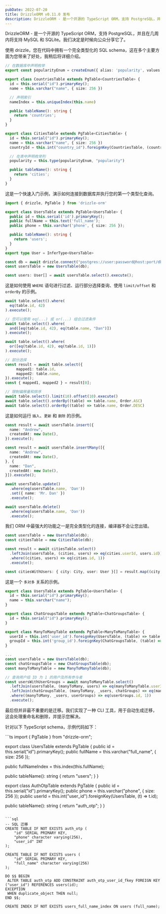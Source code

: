 ```yaml
---
pubDate: 2022-07-20
title: DrizzleORM v0.11.0 发布
description: DrizzleORM - 是一个开源的 TypeScript ORM，支持 PostgreSQL，并且在几周内将支持 MySQL 和 SQLite。我们决定是时候向公众分享它了。
---
```


DrizzleORM - 是一个开源的 TypeScript ORM，支持 PostgreSQL，并且在几周内将支持 MySQL 和 SQLite。我们决定是时候向公众分享它了。

使用 drizzle，您在代码中拥有一个完全类型化的 SQL schema，这在多个主要方面为您带来了好处，我稍后将详细介绍。

```ts
// 在数据库中声明枚举
export const popularityEnum = createEnum({ alias: 'popularity', values: ['unknown', 'known', 'popular'] });

export class CountriesTable extends PgTable<CountriesTable> {
  id = this.serial("id").primaryKey();
  name = this.varchar("name", { size: 256 })

  // 声明索引
  nameIndex = this.uniqueIndex(this.name)

  public tableName(): string {
    return 'countries';
  }
}

export class CitiesTable extends PgTable<CitiesTable> {
  id = this.serial("id").primaryKey();
  name = this.varchar("name", { size: 256 })
  countryId = this.int("country_id").foreignKey(CountriesTable, (country) => country.id)

  // 在表中声明枚举列
  popularity = this.type(popularityEnum, "popularity")

  public tableName(): string {
    return 'cities';
  }
}
```

这是一个快速入门示例，演示如何连接到数据库并执行您的第一个类型化查询。

```ts
import { drizzle, PgTable } from 'drizzle-orm'

export class UsersTable extends PgTable<UsersTable> {
  public id = this.serial('id').primaryKey();
  public fullName = this.text('full_name');
  public phone = this.varchar('phone', { size: 256 });

  public tableName(): string {
    return 'users';
  }
}
export type User = InferType<UsersTable>

const db = await drizzle.connect("postgres://user:password@host:port/db");
const usersTable = new UsersTable(db);

const users: User[] = await usersTable.select().execute();
```

这是如何使用 `WHERE` 语句进行过滤、运行部分选择查询、使用 `limit/offset` 和 `orderBy` 的示例。

```ts
await table.select().where(
  eq(table.id, 42)
).execute();

// 您可以使用 eq(...) 或 or(...) 组合过滤条件
await table.select().where(
  and([eq(table.id, 42), eq(table.name, "Dan")])
).execute();

await table.select().where(
  or([eq(table.id, 42), eq(table.id, 1)])
).execute();

// 部分选择
const result = await table.select({
     mapped1: table.id,
     mapped2: table.name,
}).execute();
const { mapped1, mapped2 } = result[0];

// 限制偏移量和排序
await table.select().limit(10).offset(10).execute()
await table.select().orderBy((table) => table.name, Order.ASC)
await table.select().orderBy((table) => table.name, Order.DESC)
```

这是如何运行 `插入`、`更新` 和 `删除` 的示例。

```ts
const result = await usersTable.insert({
  name: "Andrew",
  createdAt: new Date(),
}).execute();

const result = await usersTable.insertMany([{
  name: "Andrew",
  createdAt: new Date(),
}, {
  name: "Dan",
  createdAt: new Date(),
}]).execute();

await usersTable.update()
  .where(eq(usersTable.name, 'Dan'))
  .set({ name: 'Mr. Dan' })
  .execute();

await usersTable.delete()
  .where(eq(usersTable.name, 'Dan'))
  .execute();
```

我们 ORM 中最强大的功能之一是完全类型化的连接，编译器不会让您出错。

```ts
const usersTable = new UsersTable(db);
const citiesTable = new CitiesTable(db);

const result = await citiesTable.select()
  .leftJoin(usersTable, (cities, users) => eq(cities.userId, users.id))
  .where((cities, users) => eq(cities.id, 1))
  .execute();

const citiesWithUsers: { city: City, user: User }[] = result.map((city, user) => ({ city, user }));
```

这是一个 `多对多` 关系的示例。

```ts
export class UsersTable extends PgTable<UsersTable> {
  id = this.serial("id").primaryKey();
  name = this.varchar("name");
}

export class ChatGroupsTable extends PgTable<ChatGroupsTable> {
  id = this.serial("id").primaryKey();
}

export class ManyToManyTable extends PgTable<ManyToManyTable> {
  userId = this.int('user_id').foreignKey(UsersTable, (table) => table.id, { onDelete: 'CASCADE' });
  groupId = this.int('group_id').foreignKey(ChatGroupsTable, (table) => table.id, { onDelete: 'CASCADE' });
}

...
const usersTable = new UsersTable(db);
const chatGroupsTable = new ChatGroupsTable(db);
const manyToManyTable = new ManyToManyTable(db);

// 查询用户组 ID 为 1 的用户及所有参与者
const usersWithUserGroups = await manyToManyTable.select()
  .leftJoin(usersTable, (manyToMany, users) => eq(manyToManyTable.userId, users.id))
  .leftJoin(chatGroupsTable, (manyToMany, _users, chatGroups) => eq(manyToManyTable.groupId, chatGroups.id))
  .where((manyToMany, _users, userGroups) => eq(userGroups.id, 1))
  .execute();
```

最后但并非最不重要的是迁移。我们实现了一种 CLI 工具，用于自动生成迁移，这会处理重命名和删除，并提示您解决。

针对以下 TypeScript schema，示例代码如下：

<Section>
```ts
import { PgTable } from "drizzle-orm";

export class UsersTable extends PgTable<UsersTable> {
  public id = this.serial("id").primaryKey();
  public fullName = this.varchar("full_name", { size: 256 });

  public fullNameIndex = this.index(this.fullName);

  public tableName(): string {
    return "users";
  }
}

export class AuthOtpTable extends PgTable<AuthOtpTable> {
  public id = this.serial("id").primaryKey();
  public phone = this.varchar("phone", { size: 256 });
  public userId = this.int("user_id").foreignKey(UsersTable, (t) => t.id);

  public tableName(): string {
    return "auth_otp";
  }
}
```

```sql
-- SQL 迁移
CREATE TABLE IF NOT EXISTS auth_otp (
    "id" SERIAL PRIMARY KEY,
    "phone" character varying(256),
    "user_id" INT
);

CREATE TABLE IF NOT EXISTS users (
    "id" SERIAL PRIMARY KEY,
    "full_name" character varying(256)
);

DO $$ BEGIN
 ALTER TABLE auth_otp ADD CONSTRAINT auth_otp_user_id_fkey FOREIGN KEY ("user_id") REFERENCES users(id);
EXCEPTION
 WHEN duplicate_object THEN null;
END $$;

CREATE INDEX IF NOT EXISTS users_full_name_index ON users (full_name);
```
</Section>
